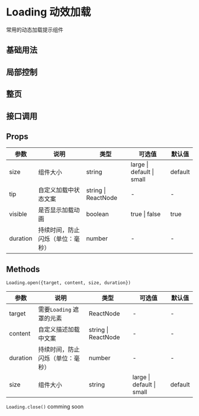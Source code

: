 # Loading 动效加载

常用的动态加载提示组件

## 基础用法


<DemoBase />

## 局部控制


<DemoLocalControl />

## 整页


<DemoPage />

## 接口调用


<DemoApi />

## Props

| 参数     | 说明                             | 类型                | 可选值                    | 默认值  |
| -------- | -------------------------------- | ------------------- | ------------------------- | ------- |
| size     | 组件大小                         | string              | large \| default \| small | default |
| tip      | 自定义加载中状态文案             | string \| ReactNode | -                         | -       |
| visible  | 是否显示加载动画                 | boolean             | true \| false             | true    |
| duration | 持续时间，防止闪烁（单位：毫秒） | number              | -                         | -       |

## Methods

`Loading.open({target, content, size, duration})`

| 参数     | 说明                             | 类型                | 可选值                    | 默认值  |
| -------- | -------------------------------- | ------------------- | ------------------------- | ------- |
| target   | 需要`Loading` 遮罩的元素         | ReactNode           | -                         | -       |
| content  | 自定义描述加载中文案             | string \| ReactNode | -                         | -       |
| duration | 持续时间，防止闪烁（单位：毫秒） | number              | -                         | -       |
| size     | 组件大小                         | string              | large \| default \| small | default |

`Loading.close()` comming soon
